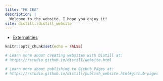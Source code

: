 ```yaml
---
title: "FK IEA"
description: |
  Welcome to the website. I hope you enjoy it!
site: distill::distill_website
---
```


- [Externalities](./externalities.html)

```r
knitr::opts_chunk$set(echo = FALSE)

# Learn more about creating websites with Distill at:
# https://rstudio.github.io/distill/website.html

# Learn more about publishing to GitHub Pages at:
# https://rstudio.github.io/distill/publish_website.html#github-pages

```

